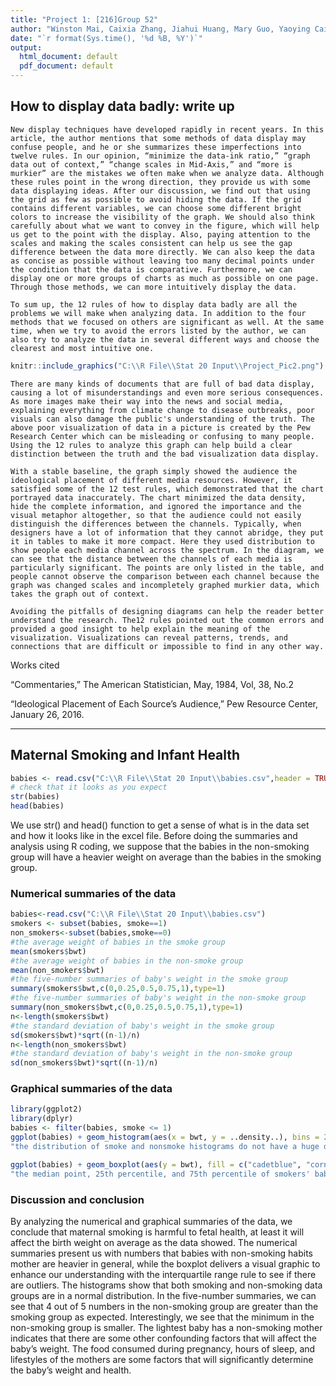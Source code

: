---
title: "Project 1: [216]Group 52"
author: "Winston Mai, Caixia Zhang, Jiahui Huang, Mary Guo, Yaoying Cai, Yupeng Zhang"
date: "`r format(Sys.time(), '%d %B, %Y')`"
output:
  html_document: default
  pdf_document: default
---

## How to display data badly: write up
    New display techniques have developed rapidly in recent years. In this article, the author mentions that some methods of data display may confuse people, and he or she summarizes these imperfections into twelve rules. In our opinion, “minimize the data-ink ratio,” “graph data out of context,” “change scales in Mid-Axis,” and “more is murkier” are the mistakes we often make when we analyze data. Although these rules point in the wrong direction, they provide us with some data displaying ideas. After our discussion, we find out that using the grid as few as possible to avoid hiding the data. If the grid contains different variables, we can choose some different bright colors to increase the visibility of the graph. We should also think carefully about what we want to convey in the figure, which will help us get to the point with the display. Also, paying attention to the scales and making the scales consistent can help us see the gap difference between the data more directly. We can also keep the data as concise as possible without leaving too many decimal points under the condition that the data is comparative. Furthermore, we can display one or more groups of charts as much as possible on one page. Through those methods, we can more intuitively display the data. 
    
    To sum up, the 12 rules of how to display data badly are all the problems we will make when analyzing data. In addition to the four methods that we focused on others are significant as well. At the same time, when we try to avoid the errors listed by the author, we can also try to analyze the data in several different ways and choose the clearest and most intuitive one.

```{r bad-visual}
knitr::include_graphics("C:\\R File\\Stat 20 Input\\Project_Pic2.png")
```
    
    There are many kinds of documents that are full of bad data display, causing a lot of misunderstandings and even more serious consequences. As more images make their way into the news and social media, explaining everything from climate change to disease outbreaks, poor visuals can also damage the public's understanding of the truth. The above poor visualization of data in a picture is created by the Pew Research Center which can be misleading or confusing to many people. Using the 12 rules to analyze this graph can help build a clear distinction between the truth and the bad visualization data display.
    
    With a stable baseline, the graph simply showed the audience the ideological placement of different media resources. However, it satisfied some of the 12 test rules, which demonstrated that the chart portrayed data inaccurately. The chart minimized the data density, hide the complete information, and ignored the importance and the visual metaphor altogether, so that the audience could not easily distinguish the differences between the channels. Typically, when designers have a lot of information that they cannot abridge, they put it in tables to make it more compact. Here they used distribution to show people each media channel across the spectrum. In the diagram, we can see that the distance between the channels of each media is particularly significant. The points are only listed in the table, and people cannot observe the comparison between each channel because the graph was changed scales and incompletely graphed murkier data, which takes the graph out of context.
    
    Avoiding the pitfalls of designing diagrams can help the reader better understand the research. The12 rules pointed out the common errors and provided a good insight to help explain the meaning of the visualization. Visualizations can reveal patterns, trends, and connections that are difficult or impossible to find in any other way.
    
    
Works cited

“Commentaries,” The American Statistician, May, 1984, Vol, 38, No.2 

“Ideological Placement of Each Source’s Audience,” Pew Resource Center, January 26, 2016.

**********
## Maternal Smoking and Infant Health

```{r load-data}
babies <- read.csv("C:\\R File\\Stat 20 Input\\babies.csv",header = TRUE)
# check that it looks as you expect
str(babies)
head(babies)
```

We use str() and head() function to get a sense of what is in the data set and how it looks like in the excel file. Before doing the summaries and analysis using R coding, we suppose that the babies in the non-smoking group will have a heavier weight on average than the babies in the smoking group.

### Numerical summaries of the data

``` {r numerical-summary}
babies<-read.csv("C:\\R File\\Stat 20 Input\\babies.csv")
smokers <- subset(babies, smoke==1)
non_smokers<-subset(babies,smoke==0)
#the average weight of babies in the smoke group
mean(smokers$bwt)
#the average weight of babies in the non-smoke group
mean(non_smokers$bwt)
#the five-number summaries of baby's weight in the smoke group
summary(smokers$bwt,c(0,0.25,0.5,0.75,1),type=1)
#the five-number summaries of baby's weight in the non-smoke group
summary(non_smokers$bwt,c(0,0.25,0.5,0.75,1),type=1)
n<-length(smokers$bwt)
#the standard deviation of baby's weight in the smoke group
sd(smokers$bwt)*sqrt((n-1)/n)
n<-length(non_smokers$bwt)
#the standard deviation of baby's weight in the non-smoke group
sd(non_smokers$bwt)*sqrt((n-1)/n)
```

### Graphical summaries of the data

``` {r histograms}
library(ggplot2)
library(dplyr)
babies <- filter(babies, smoke <= 1)
ggplot(babies) + geom_histogram(aes(x = bwt, y = ..density..), bins = 20, fill = 'light pink', color = 'black') + ggtitle("Weight of babies") + facet_wrap(~smoke)
"the distribution of smoke and nonsmoke histograms do not have a huge difference. But we can tell that there are more nonsmokers' babies in the samples." 
``` 

``` {r box-plots}
ggplot(babies) + geom_boxplot(aes(y = bwt), fill = c("cadetblue", "cornsilk")) + ggtitle("Weight of babies") + facet_wrap(~smoke)
"the median point, 25th percentile, and 75th percentile of smokers' babies are lower than nonsmokers'. There are more outliers in the boxplot of Nonsmokers' babies."

```

### Discussion and conclusion 

  By analyzing the numerical and graphical summaries of the data, we conclude that maternal smoking is harmful to fetal health, at least it will affect the birth weight on average as the data showed. The numerical summaries present us with numbers that babies with non-smoking habits mother are heavier in general, while the boxplot delivers a visual graphic to enhance our understanding with the interquartile range rule to see if there are outliers. The histograms show that both smoking and non-smoking data groups are in a normal distribution. In the five-number summaries, we can see that 4 out of 5 numbers in the non-smoking group are greater than the smoking group as expected. Interestingly, we see that the minimum in the non-smoking group is smaller. The lightest baby has a non-smoking mother indicates that there are some other confounding factors that will affect the baby's weight. The food consumed during pregnancy, hours of sleep, and lifestyles of the mothers are some factors that will significantly determine the baby's weight and health.
